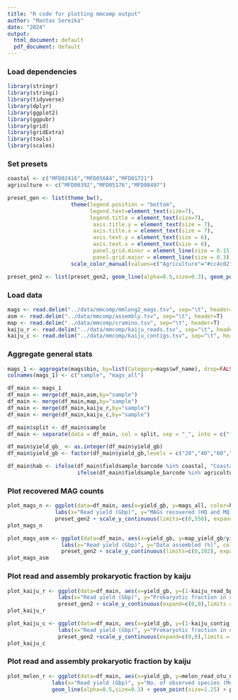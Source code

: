 ---
title: "R code for plotting mmcomp output"
author: "Mantas Sereika"
date: "2024"
output:
  html_document: default
  pdf_document: default
---


###  Load dependencies
```{r, include=TRUE, message=FALSE}
library(stringr)
library(stringi)
library(tidyverse)
library(dplyr)
library(ggplot2)
library(ggpubr)
library(grid)
library(gridExtra)
library(tools)
library(scales)
```


### Set presets
```{r, include=TRUE}
coastal <- c("MFD02416","MFD05684","MFD01721")
agriculture <- c("MFD00392","MFD05176","MFD08497")

preset_gen <- list(theme_bw(),
                    theme(legend.position = "bottom",
                          legend.text=element_text(size=7),
                          legend.title = element_text(size=7),
                           axis.title.y = element_text(size = 7), 
                           axis.title.x = element_text(size = 7),
                           axis.text.y = element_text(size = 6),
                           axis.text.x = element_text(size = 6),
                           panel.grid.minor = element_line(size = 0.15),
                           panel.grid.major = element_line(size = 0.3)),
                    scale_color_manual(values=c("Agriculture"="#cc4c02","Coastal"="#0868ac")))

preset_gen2 <- list(preset_gen2, geom_line(alpha=0.5,size=0.3), geom_point(size=1.25))
```


### Load data
```{r, include=TRUE}
mags <- read.delim("../data/mmcomp/mmlong2_mags.tsv", sep="\t", header=T)
asm <- read.delim("../data/mmcomp/assembly.tsv", sep="\t", header=T)
map <- read.delim("../data/mmcomp/cramino.tsv", sep="\t", header=T)
kaiju_r <- read.delim("../data/mmcomp/kaiju_reads.tsv", sep="\t", header=T)
kaiju_c <- read.delim("../data/mmcomp/kaiju_contigs.tsv", sep="\t", header=T)
```


### Aggregate general stats
```{r, include=TRUE}
mags_1 <- aggregate(mags$bin, by=list(Category=mags$wf_name), drop=FALSE, FUN=length)
colnames(mags_1) <- c("sample", "mags_all")

df_main <- mags_1
df_main <- merge(df_main,asm,by="sample")
df_main <- merge(df_main,map,by="sample")
df_main <- merge(df_main,kaiju_r,by="sample")
df_main <- merge(df_main,kaiju_c,by="sample")

df_main$split <- df_main$sample
df_main <- separate(data = df_main, col = split, sep = "_", into = c("fieldsample_barcode", "yield_gb"))

df_main$yield_gb_ <- as.integer(df_main$yield_gb)
df_main$yield_gb <- factor(df_main$yield_gb,levels = c("20","40","60","80","100"))

df_main$hab <- ifelse(df_main$fieldsample_barcode %in% coastal, "Coastal", 
                      ifelse(df_main$fieldsample_barcode %in% agriculture, "Agriculture", "Error"))
```


### Plot recovered MAG counts
```{r, include=TRUE}
plot_mags_n <- ggplot(data=df_main, aes(x=yield_gb, y=mags_all, color=hab, group=fieldsample_barcode)) + 
               labs(x="Read yield (Gbp)", y="MAGs recovered (HQ and MQ)", color="Habitat:") +
               preset_gen2 + scale_y_continuous(limits=c(0,550), expand=c(0,0))
plot_mags_n

plot_mags_asm <- ggplot(data=df_main, aes(x=yield_gb, y=map_yield_gb/yield_gb_*100, color=hab, group=fieldsample_barcode)) + 
                 labs(x="Read yield (Gbp)", y="Data assembled (%)", color="Habitat:") +
                 preset_gen2 + scale_y_continuous(limits=c(0,102), expand=c(0,0))
plot_mags_asm 
```


### Plot read and assembly prokaryotic fraction by kaiju
```{r, include=TRUE}
plot_kaiju_r <- ggplot(data=df_main, aes(x=yield_gb, y=(1-kaiju_read_bp/(yield_gb_*10**9))*100, color=hab, group=fieldsample_barcode)) + 
                labs(x="Read yield (Gbp)", y="Prokaryotic fraction in reads (%)", color="Habitat:") +
                preset_gen2 + scale_y_continuous(expand=c(0,0),limits = c(75,101), breaks = c(75,80,85,90,95,100))
plot_kaiju_r

plot_kaiju_c <- ggplot(data=df_main, aes(x=yield_gb, y=(1-kaiju_contig_bp/contig_bp)*100, color=hab, group=fieldsample_barcode)) + 
                labs(x="Read yield (Gbp)", y="Prokaryotic fraction in contigs (%)", color="Habitat:") +
                preset_gen2 +scale_y_continuous(expand=c(0,0),limits = c(75,101), breaks = c(75,80,85,90,95,100))
plot_kaiju_c
```


### Plot read and assembly prokaryotic fraction by kaiju
```{r, include=TRUE}
plot_melon_r <- ggplot(data=df_main, aes(x=yield_gb, y=melon_read_otu_uniq, color=mfd_hab1, group=fieldsample_barcode)) + 
              labs(x="Read yield (Gbp)", y="No. of observed species (Melon)", color="Habitat:") +
              geom_line(alpha=0.5,size=0.3) + geom_point(size=1.25) + preset_gen2 + plot_scale


```
